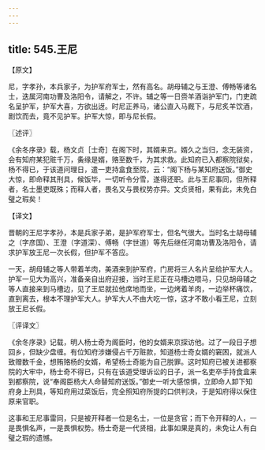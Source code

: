 ```yaml
---
---
---
```

title: 545.王尼
---



【原文】

尼，字孝孙，本兵家子，为护军府军士，然有高名。胡母辅之与王澄、傅畅等诸名士，迭属河南功曹及洛阳令，请解之，不许。辅之等一日赍羊酒诣护军门，门吏疏名呈护军，护军大喜，方欲出迓。时尼正养马，诸公直入马厩下，与尼炙羊饮酒，剧饮而去，竟不见护军。护军大惊，即与尼长假。

〖述评〗

《余冬序录》载，杨文贞［士奇］在阁下时，其婿来京。婿久之当归，念无装资，会有知府某犯赃千万，夤缘是婿，赂至数千，为其求救。此知府已入都察院狱矣，杨不得已，于该道问理日，遣一吏持盒食至院，云：“阁下杨与某知府送饭。”御史大惊，即命释其刑具，候饭毕，一切听令分雪，遂得还职。此与王尼事同，但所释者，名士墨吏既殊；而释人者，畏名又与畏权势亦异。文贞贤相，果有此，未免白璧之瑕矣！

【译文】

晋朝的王尼字孝孙，本是兵家子弟，是护军府军士，但名气很大。当时名士胡母辅之（字彦国）、王澄（字道深）、傅畅（字世道）等先后继任河南功曹及洛阳令，请求护军放王尼一次长假，但护军不答应。

一天，胡母辅之等人带着羊肉，美酒来到护军府，门房将三人名片呈给护军大人。护军一见大为高兴，准备亲自出府迎接，当时王尼正在马槽边喂马，只见胡母辅之等人直接来到马槽边，见了王尼就拉他席地而坐，一边烤着羊肉，一边举杯痛饮，直到离去，根本不理护军大人。护军大人不由大吃一惊，这才不敢小看王尼，立刻放王尼长假。

〖评译文〗

《余冬序录》记载，明人杨士奇为阁臣时，他的女婿来京探访他。过了一段日子想回乡，但缺少盘缠。有位知府涉嫌侵占千万赃款，知道杨士奇女婿的窘困，就派人致赠数千金，想贿赂杨的女婿，希望杨士奇能为自己脱罪。这时知府已被关进都察院的大牢中，杨士奇不得已，只有在该道受理诉讼的日子，派一名吏卒手持食盒来到都察院，说“奉阁臣杨大人命替知府送饭。”御史一听大感惊惧，立即命人卸下知府身上刑具，等知府用过菜饭后，完全照知府所提的口供判决，于是知府得以保住原来官职。

这事和王尼事雷同，只是被开释者一位是名士，一位是贪官；而下令开释的人，一是畏惧名声，一是畏惧权势。杨士奇是一代贤相，此事如果是真的，未免让人有白璧之瑕的遗憾。